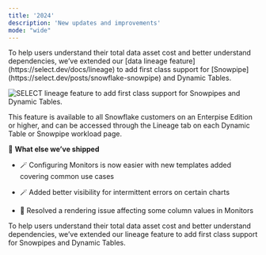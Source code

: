 ```yaml
---
title: '2024'
description: 'New updates and improvements'
mode: "wide"
---
```


<Update label="2024-10-12">
  To help users understand their total data asset cost and better understand dependencies, we’ve extended our [data lineage feature](https://select.dev/docs/lineage) to add first class support for [Snowpipe](https://select.dev/posts/snowflake-snowpipe) and Dynamic Tables.

  ![SELECT lineage feature to add first class support for Snowpipes and Dynamic Tables.](https://select.dev/cdn-cgi/imagedelivery/1zmOcgV1p520E4lLTrYjjg/d71dbfb8-8424-405f-9bcc-f16b16a87900/width=3840,quality=75)

  This feature is available to all Snowflake customers on an Enterpise Edition or higher, and can be accessed through the Lineage tab on each Dynamic Table or Snowpipe workload page.



  🚀 **What else we’ve shipped**

  * 🪄 Configuring Monitors is now easier with new templates added covering common use cases

  * 🪄 Added better visibility for intermittent errors on certain charts

  * 🐛 Resolved a rendering issue affecting some column values in Monitors


</Update>

<Update label="2024-10-11">

  <Card title="Updated support in Lineage!" img="https://select.dev/cdn-cgi/imagedelivery/1zmOcgV1p520E4lLTrYjjg/77837131-03ab-4347-8dff-5b0d82f61700/public" href="/changelog/lineage-changelog">
    To help users understand their total data asset cost and better understand dependencies, we’ve extended our lineage feature to add first class support for Snowpipes and Dynamic Tables.
  </Card>

</Update>